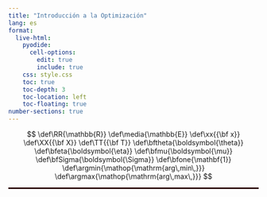 ```yaml
---
title: "Introducción a la Optimización"
lang: es
format:
  live-html:
    pyodide:
      cell-options:
        edit: true
        include: true
    css: style.css
    toc: true
    toc-depth: 3
    toc-location: left
    toc-floating: true
number-sections: true
---
```



::: {.hidden} 
$$
\def\RR{\mathbb{R}}
\def\media{\mathbb{E}}
\def\xx{{\bf x}}
\def\XX{{\bf X}}
\def\TT{{\bf T}}
\def\bftheta{\boldsymbol{\theta}}
\def\bfeta{\boldsymbol{\eta}}
\def\bfmu{\boldsymbol{\mu}}
\def\bfSigma{\boldsymbol{\Sigma}}
\def\bfone{\mathbf{1}}
\def\argmin{\mathop{\mathrm{arg\,min\,}}}
\def\argmax{\mathop{\mathrm{arg\,max\,}}}
$$ 
:::

<hr style="border: 1px solid rgba(50, 0, 0, 1);">



